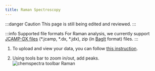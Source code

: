 ```yaml
---
title: Raman Spectroscopy
---
```


:::danger Caution
This page is still being edited and reviewed.
:::

:::info Supported file formats
For Raman analysis, we currently support [JCAMP-DX files](https://iupac.org/what-we-do/digital-standards/jcamp-dx/) (\*.jcamp, \*.dx, \*.jdx), zip (in [BagIt](https://en.wikipedia.org/wiki/BagIt) format) files.
:::

1. To upload and view your data, you can follow [this instruction](../chemspectra#using-chemspectra).

2. Using tools bar to zoom in/out, add peaks.
   ![chemspectra toolbar Raman](/img/chemspectra/raman/chemspectra_raman.png)
